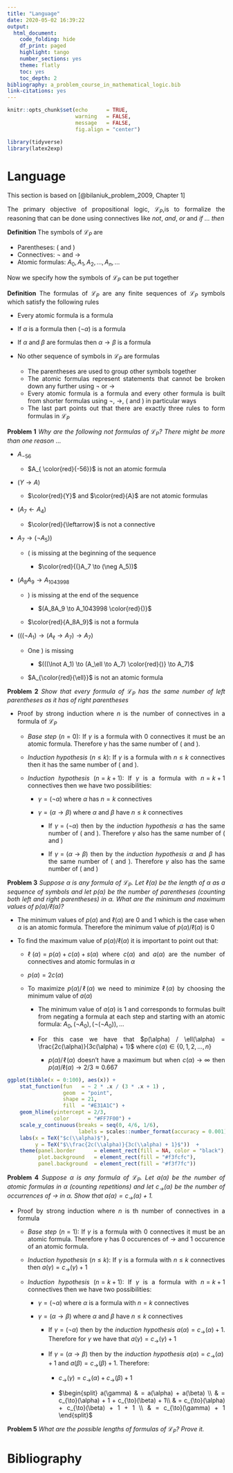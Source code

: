 ```yaml
---
title: "Language"
date: 2020-05-02 16:39:22
output:
  html_document:
    code_folding: hide
    df_print: paged
    highlight: tango
    number_sections: yes
    theme: flatly
    toc: yes
    toc_depth: 2
bibliography: a_problem_course_in_mathematical_logic.bib
link-citations: yes
---
```


<style>

body {
text-align: justify}

</style>

```r
knitr::opts_chunk$set(echo      = TRUE, 
                      warning   = FALSE, 
                      message   = FALSE,
                      fig.align = "center")
```

```r

library(tidyverse)
library(latex2exp)
```

# Language

This section is based on [@bilaniuk_problem_2009, Chapter 1]

The primary objective of propositional logic, $\mathcal{L}_P$,is to formalize the reasoning that can be done using connectives like _not_, _and_, _or_ and _if ... then_

__Definition__ The symbols of $\mathcal{L}_P$ are

- Parentheses: $($ and $)$
- Connectives: $\neg$ and $\to$
- Atomic formulas: $A_0, A_1, A_2, \dots , A_n, \dots$

Now we specify how the symbols of $\mathcal{L}_P$ can be put together

__Definition__ The formulas of $\mathcal{L}_P$ are any finite sequences of $\mathcal{L}_P$ symbols which satisfy the following rules

- Every atomic formula is a formula
- If $\alpha$ is a formula then $(\neg \alpha)$ is a formula
- If $\alpha$ and $\beta$ are formulas then $\alpha \to \beta$ is a formula
- No other sequence of symbols in $\mathcal{L}_P$ are formulas

    + The parentheses are used to group other symbols together
    + The atomic formulas represent statements that cannot be broken down any further using $\neg$ or $\rightarrow$
    + Every atomic formula is a formula and every other formula is built from shorter formulas using $\neg$, $\rightarrow$, $($ and $)$ in particular ways
    + The last part points out that there are exactly three rules to form formulas in $\mathcal{L}_P$
    
__Problem 1__ _Why  are the  following not formulas of $\mathcal{L}_P$? There might be more than one reason_ $\dots$

- $A_{-56}$

    + $A_{ \color{red}{-56}}$ is not an atomic formula
    
- $(Y \to A)$

    + $\color{red}{Y}$ and $\color{red}{A}$ are not atomic formulas
    
- $(A_7 \leftarrow A_4)$

    + $\color{red}{\leftarrow}$ is not a connective

- $A_7 \to (\neg A_5))$

    + $($ is missing at the beginning of the sequence
    
        + $\color{red}{(}A_7 \to (\neg A_5))$
    
- $(A_8A_9 \to A_1043998$
    
    + $)$ is missing at the end of the sequence
    
        + $(A_8A_9 \to A_1043998 \color{red}{)}$
    
    + $\color{red}{A_8A_9}$ is not a formula
    
- $(((\lnot A_1) \to (A_\ell \to A_7) \to A_7)$
    
    + One $)$ is missing
    
        + $(((\lnot A_1) \to (A_\ell \to A_7) \color{red}{)} \to A_7)$
            
    + $A_{\color{red}{\ell}}$ is not an atomic formula
    
__Problem 2__ _Show that every formula of $\mathcal{L}_P$ has the same number of left  parentheses as it has of right parentheses_

- Proof by strong induction where $n$ is the number of connectives in a formula of $\mathcal{L}_P$

    + _Base step_ $(n = 0)$: If $\gamma$ is a formula with 0 connectives it must be an atomic formula. Therefore $\gamma$ has the same number of $($ and $)$.
    
    + _Induction hypothesis_ $(n \leq k)$: If $\gamma$ is a formula with $n \leq k$ connectives then it has the same number of $($ and $)$.
    
    + _Induction hypothesis_ $(n = k + 1)$: If $\gamma$ is a formula with $n = k + 1$ connectives then we have two possibilities:
    
        + $\gamma = (\neg \alpha)$ where $\alpha$ has $n = k$ connectives
        
        + $\gamma = (\alpha \to \beta)$ where $\alpha$ and $\beta$ have $n \leq k$ connectives
        
            + If $\gamma = (\neg \alpha)$ then by the _induction hypothesis_ $\alpha$ has the same number of $($ and $)$. Therefore $\gamma$ also has the same number of $($ and $)$
            
            + If $\gamma = (\alpha \to \beta)$ then by the _induction hypothesis_ $\alpha$ and $\beta$ has the same number of $($ and $)$. Therefore $\gamma$ also has the same number of $($ and $)$
            
__Problem 3__ _Suppose $\alpha$ is any formula of $\mathcal{L}_P$.  Let $\ell(\alpha)$ be the length of $\alpha$ as a sequence of symbols and let $p(\alpha)$ be the number of parentheses (counting both left and right parentheses) in $\alpha$.  What are the minimum and maximum values of $p(\alpha) / \ell(\alpha)$?_

- The minimum values of $p(\alpha)$ and $\ell(\alpha)$ are 0 and 1 which is the case when $\alpha$ is an atomic formula. Therefore the minimum value of $p(\alpha) / \ell(\alpha)$ is 0 

- To find the maximum value of $p(\alpha) / \ell(\alpha)$ it is important to point out that:

    + $\ell(\alpha) = p(\alpha) + c(\alpha) + s(\alpha)$ where $c(\alpha)$ and $a(\alpha)$ are the number of connectives and atomic formulas in $\alpha$
    
    + $p(\alpha) = 2c(\alpha)$
    
    + To maximize $p(\alpha) / \ell(\alpha)$ we need to minimize $\ell(\alpha)$ by choosing the minimum value of $a(\alpha)$
    
        + The minimum value of $a(\alpha)$ is 1 and corresponds to formulas built from negating a formula at each step and starting with an atomic formula: $A_0, (\neg A_0), (\neg (\neg A_0)), \dots$
        
        + For this case we have that $p(\alpha) / \ell(\alpha) = \frac{2c(\alpha)}{3c(\alpha) + 1}$ where $c(\alpha) \in \{ 0, 1, 2, \dots, n\}$
        
            + $p(\alpha) / \ell(\alpha)$ doesn't have a maximum but when $c(\alpha) \to \infty$ then $p(\alpha) / \ell(\alpha) \to 2 /3 \approx 0.667$ 
            
```r

ggplot(tibble(x = 0:100), aes(x)) + 
    stat_function(fun   = ~ 2 * .x / (3 * .x + 1) , 
                  geom  = "point",
                  shape = 21,
                  fill  = "#E31A1C") + 
    geom_hline(yintercept = 2/3,
               color      = "#FF7F00") +
    scale_y_continuous(breaks = seq(0, 4/6, 1/6), 
                       labels = scales::number_format(accuracy = 0.001)) +
    labs(x = TeX("$c(\\alpha)$"),
         y = TeX("$\\frac{2c(\\alpha)}{3c(\\alpha) + 1}$"))  +
    theme(panel.border      = element_rect(fill = NA, color = "black"),
          plot.background   = element_rect(fill = "#f3fcfc"),          
          panel.background  = element_rect(fill = "#f3f7fc"))
```

__Problem 4__ *Suppose $\alpha$ is any formula of $\mathcal{L}_P$.  Let $a(\alpha)$ be the number of atomic formulas in $\alpha$ (counting repetitions) and let $c_{\to}(\alpha)$ be the number of occurrences of $\to$ in $\alpha$. Show that $a(\alpha) = c_{\to}(\alpha) + 1$.*

- Proof by strong induction where $n$ is th number of connectives in a formula  

    + _Base step_ $(n = 1)$: If $\gamma$ is a formula with 0 connectives it must be an atomic formula. Therefore $\gamma$ has 0 occurences of $\to$ and 1 occurence of an atomic formula.
    
    + _Induction hypothesis_ $(n \leq k)$: If $\gamma$ is a formula with $n \leq k$ connectives then $a(\gamma) = c_{\to}(\gamma) + 1$ 
    
    + _Induction hypothesis_ $(n = k + 1)$: If $\gamma$ is a formula with $n = k + 1$ connectives then we have two possibilities:
    
        + $\gamma = (\neg \alpha)$ where $\alpha$ is a formula with $n = k$ connectives
        
        + $\gamma = (\alpha \to \beta)$ where $\alpha$ and $\beta$ have $n \leq k$ connectives
        
            + If $\gamma = (\neg \alpha)$ then by the _induction hypothesis_ $a(\alpha) = c_{\to}(\alpha) + 1$. Therefore for $\gamma$ we have that $a(\gamma) = c_{\to}(\gamma) + 1$
            
            + If $\gamma = (\alpha \to \beta)$ then by the _induction hypothesis_ $a(\alpha) = c_{\to}(\alpha) + 1$ and $a(\beta) = c_{\to}(\beta) + 1$. Therefore:
            
                + $c_{\to}(\gamma) = c_{\to}(\alpha) + c_{\to}(\beta) + 1$
            
                + $\begin{split}
                   a(\gamma) & = a(\alpha) + a(\beta) \\
                   & = c_{\to}(\alpha) + 1 + c_{\to}(\beta) + 1\\
                   & = c_{\to}(\alpha) + c_{\to}(\beta) + 1 + 1 \\
                   & = c_{\to}(\gamma) + 1
                   \end{split}$

__Problem 5__ _What are the possible lengths of formulas of $\mathcal{L}_P$? Prove it._

# Bibliography

